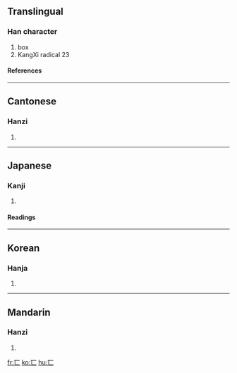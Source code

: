 ==Translingual==
{{stroke order|type=animate}}
===Han character===
{{Han char|rn=23|rad=匸|as=00|sn=2|four=|canj=一女 (MV), X一女 (XMV)}}
# box
# KangXi radical 23
====References====
{{Han ref|kx=0154.350|dkj=02672|dj=0347.100|hdz=10081.040|uh=5338|ud=21304}}
----

==Cantonese==
===Hanzi===
{{yue-hanzi|jyut=|y=hai2}}
# {{defn|Cantonese}}
----
==Japanese==
===Kanji===
{{ja-kanji|grade=|rs=匸00}}
# {{defn|Japanese}} 
====Readings====
{{ja-readings|on=[[けい]] (kei)|kun=[[かくす]] (kakusu), [[おおう]] (oou)}}
----
==Korean==
===Hanja===
{{ko-hanja|hangeul=혜|rv=hye|mr=hye}}
# {{defn|Korean}}
----
==Mandarin==
===Hanzi===
{{cmn-hanzi|pin=[[xǐ]] ([[xi3]])|wg=hsi<sup>3</sup>}}
# {{defn|Mandarin}}

[[fr:匸]]
[[ko:匸]]
[[hu:匸]]